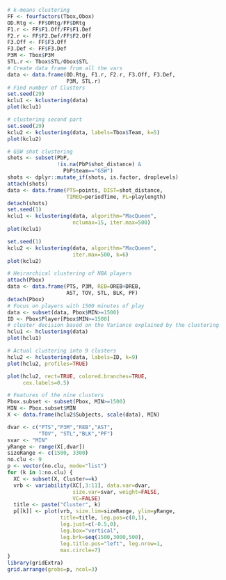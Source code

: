 ```r
# k-means clustering
FF <- fourfactors(Tbox,Obox)
OD.Rtg <- FF$ORtg/FF$DRtg
F1.r <- FF$F1.Off/FF$F1.Def
F2.r <- FF$F2.Def/FF$F2.Off
F3.Off <- FF$F3.Off
F3.Def <- FF$F3.Def
P3M <- Tbox$P3M
STL.r <- Tbox$STL/Obox$STL
# Create data frame from all the vars
data <- data.frame(OD.Rtg, F1.r, F2.r, F3.Off, F3.Def,
                   P3M, STL.r)
# Find number of Clusters
set.seed(29)
kclu1 <- kclustering(data)
plot(kclu1)

# clustering second part
set.seed(29)
kclu2 <- kclustering(data, labels=Tbox$Team, k=5)
plot(kclu2)
```
```r
# GSW shot clustering
shots <- subset(PbP,
                !is.na(PbP$shot_distance) &
                  PbP$team=="GSW")
shots <- dplyr::mutate_if(shots, is.factor, droplevels)
attach(shots)
data <- data.frame(PTS=points, DIST=shot_distance,
                   TIMEQ=periodTime, PL=playlength)
detach(shots)
set.seed(1)
kclu1 <- kclustering(data, algorithm="MacQueen",
                     nclumax=15, iter.max=500)
plot(kclu1)

set.seed(1)
kclu2 <- kclustering(data, algorithm="MacQueen",
                     iter.max=500, k=6)
plot(kclu2)

```
```r
# Heirarchical clustering of NBA players
attach(Pbox)
data <- data.frame(PTS, P3M, REB=OREB+DREB,
                   AST, TOV, STL, BLK, PF)
detach(Pbox)
# Focus on players with 1500 minutes of play
data <- subset(data, Pbox$MIN>=1500)
ID <- Pbox$Player[Pbox$MIN>=1500]
# cluster decision based on the Variance explained by the clustering
hclu1 <- hclustering(data)
plot(hclu1)

# Actual clustering into 9 clusters
hclu2 <- hclustering(data, labels=ID, k=9)
plot(hclu2, profiles=TRUE)

plot(hclu2, rect=TRUE, colored.branches=TRUE,
     cex.labels=0.5)

# Features of the nine clusters
Pbox.subset <- subset(Pbox, MIN>=1500)
MIN <- Pbox.subset$MIN
X <- data.frame(hclu2$Subjects, scale(data), MIN)

dvar <- c("PTS","P3M","REB","AST",
          "TOV", "STL","BLK","PF")
svar <- "MIN"
yRange <- range(X[,dvar])
sizeRange <- c(1500, 3300)
no.clu <- 9
p <- vector(no.clu, mode="list")
for (k in 1:no.clu) {
  XC <- subset(X, Cluster==k)
  vrb <- variability(XC[,3:11], data.var=dvar,
                     size.var=svar, weight=FALSE,
                     VC=FALSE)
  title <- paste("Cluster", k)
  p[[k]] <- plot(vrb, size.lim=sizeRange, ylim=yRange,
                 title=title, leg.pos=c(0,1),
                 leg.just=c(-0.5,0),
                 leg.box="vertical",
                 leg.brk=seq(1500,3000,500),
                 leg.title.pos="left", leg.nrow=1,
                 max.circle=7)
}
library(gridExtra)
grid.arrange(grobs=p, ncol=3)
```

